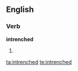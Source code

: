 ==English==

===Verb===
'''intrenched'''

# {{obsolete}} {{alternative spelling of|[[entrenched]]}}

[[ta:intrenched]]
[[te:intrenched]]